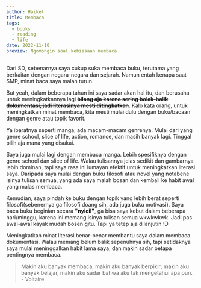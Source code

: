 ```yaml
---
author: Haikel
title: Membaca
tags:
  - books
  - reading
  - life
date: 2022-11-10
preview: Ngomongin soal kebiasaan membaca
---
```


<LazyLoadImage
  src="blog/membaca/robert-anasch-McX3XuJRsUM-unsplash.jpg?ik-sdk-version=javascript-1.4.3&updatedAt=1669254868666"
  alt="Blog Post Cover"
/>

Dari SD, sebenarnya saya cukup suka membaca buku, terutama yang berkaitan dengan negara-negara dan sejarah. Namun entah kenapa saat SMP, minat baca saya malah turun.

But yeah, dalam beberapa tahun ini saya sadar akan hal itu, dan berusaha untuk meningkatkannya lagi **<s>bilang aja karena sering bolak-balik dokumentasi, jadi literasinya mesti ditingkatkan</s>**. Kalo kata orang, untuk meningkatkan minat membaca, kita mesti mulai dulu dengan buku/bacaan dengan genre atau topik favorit.

Ya ibaratnya seperti manga, ada macam-macam genrenya. Mulai dari yang genre school, slice of life, action, romance, dan masih banyak lagi. Tinggal pilih aja mana yang disukai.

Saya juga mulai lagi dengan membaca manga. Lebih spesifiknya dengan genre school dan slice of life. Walau tulisannya jelas sedikit dan gambarnya lebih dominan, tapi saya rasa ini lumayan efektif untuk meningkatkan literasi saya. Daripada saya mulai dengan buku filosofi atau novel yang notabene isinya tulisan semua, yang ada saya malah bosan dan kembali ke habit awal yang malas membaca.

Kemudian, saya pindah ke buku dengan topik yang lebih berat seperti filosofi(sebenernya ga filosofi doang sih, ada juga buku motivasi). Saya baca buku beginian secara **"nyicil"**, ga bisa saya kebut dalam beberapa hari/minggu, karena ini memang isinya tulisan semua wkwkwkwk. Jadi pas awal-awal kayak mudah bosen gitu. Tapi ya tetep aja dilanjutin :D

Meningkatkan minat literasi benar-benar membantu saya dalam membaca dokumentasi. Walau memang belum balik sepenuhnya sih, tapi setidaknya saya mulai meninggalkan habit lama saya, dan makin sadar betapa pentingnya membaca.

> Makin aku banyak membaca, makin aku banyak berpikir; makin aku banyak belajar, makin aku sadar bahwa aku tak mengetahui apa pun. - Voltaire
